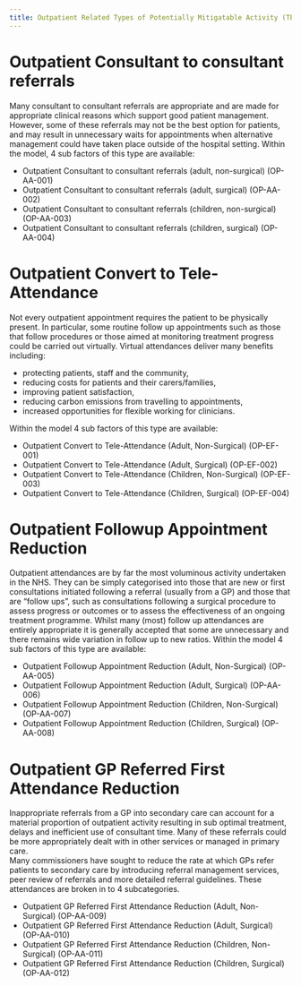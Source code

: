 ```yaml
---
title: Outpatient Related Types of Potentially Mitigatable Activity (TPMAs)
---
```


# Outpatient Consultant to consultant referrals

Many consultant to consultant referrals are appropriate and are made for appropriate clinical reasons which support good patient management. 
However, some of these referrals may not be the best option for patients, and may result in unnecessary waits for appointments when alternative management could have taken place outside of the hospital setting. 
Within the model, 4 sub factors of this type are available:

- Outpatient Consultant to consultant referrals (adult, non-surgical) (OP-AA-001)
- Outpatient Consultant to consultant referrals (adult, surgical) (OP-AA-002)
- Outpatient Consultant to consultant referrals (children, non-surgical) (OP-AA-003)
- Outpatient Consultant to consultant referrals (children, surgical) (OP-AA-004)

# Outpatient Convert to Tele-Attendance

Not every outpatient appointment requires the patient to be physically present. 
In particular, some routine follow up appointments such as those that follow procedures or those aimed at monitoring treatment progress could be carried out virtually. 
Virtual attendances deliver many benefits including:

- protecting patients, staff and the community, 
- reducing costs for patients and their carers/families, 
- improving patient satisfaction,
- reducing carbon emissions from travelling to appointments,
- increased opportunities for flexible working for clinicians.

Within the model 4 sub factors of this type are available:

- Outpatient Convert to Tele-Attendance (Adult, Non-Surgical) (OP-EF-001)
- Outpatient Convert to Tele-Attendance (Adult, Surgical) (OP-EF-002)
- Outpatient Convert to Tele-Attendance (Children, Non-Surgical) (OP-EF-003)
- Outpatient Convert to Tele-Attendance (Children, Surgical) (OP-EF-004)

# Outpatient Followup Appointment Reduction

Outpatient attendances are by far the most voluminous activity undertaken in the NHS. 
They can be simply categorised into those that are new or first consultations initiated following a referral (usually from a GP) and those that are "follow ups", such as consultations following a surgical procedure to assess progress or outcomes or to assess the effectiveness of an ongoing treatment programme.
Whilst many (most) follow up attendances are entirely appropriate it is generally accepted that some are unnecessary and there remains wide variation in follow up to new ratios. 
Within the model 4 sub factors of this type are available:

- Outpatient Followup Appointment Reduction (Adult, Non-Surgical) (OP-AA-005)
- Outpatient Followup Appointment Reduction (Adult, Surgical) (OP-AA-006)
- Outpatient Followup Appointment Reduction (Children, Non-Surgical) (OP-AA-007)
- Outpatient Followup Appointment Reduction (Children, Surgical) (OP-AA-008)

# Outpatient GP Referred First Attendance Reduction

Inappropriate referrals from a GP into secondary care can account for a material proportion of outpatient activity resulting in sub optimal treatment, delays and inefficient use of consultant time. 
Many of these referrals could be more appropriately dealt with in other services or managed in primary care.  
Many commissioners have sought to reduce the rate at which GPs refer patients to secondary care by introducing referral management services, peer review of referrals and more detailed referral guidelines. 
These attendances are broken in to 4 subcategories.

- Outpatient GP Referred First Attendance Reduction (Adult, Non-Surgical) (OP-AA-009)
- Outpatient GP Referred First Attendance Reduction (Adult, Surgical) (OP-AA-010)
- Outpatient GP Referred First Attendance Reduction (Children, Non-Surgical) (OP-AA-011)
- Outpatient GP Referred First Attendance Reduction (Children, Surgical) (OP-AA-012)

